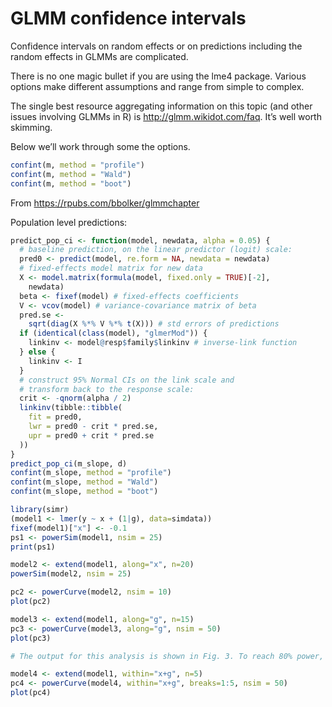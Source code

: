 # GLMM confidence intervals

Confidence intervals on random effects or on predictions including the random effects in GLMMs are complicated. 

There is no one magic bullet if you are using the lme4 package. Various options make different assumptions and range from simple to complex. 

The single best resource aggregating information on this topic (and other issues involving GLMMs in R) is <http://glmm.wikidot.com/faq>. It's well worth skimming. 

Below we'll work through some the options. 

```r
confint(m, method = "profile")
confint(m, method = "Wald")
confint(m, method = "boot")
```

From <https://rpubs.com/bbolker/glmmchapter>

Population level predictions:

```r
predict_pop_ci <- function(model, newdata, alpha = 0.05) {
  # baseline prediction, on the linear predictor (logit) scale:
  pred0 <- predict(model, re.form = NA, newdata = newdata)
  # fixed-effects model matrix for new data
  X <- model.matrix(formula(model, fixed.only = TRUE)[-2],
    newdata)
  beta <- fixef(model) # fixed-effects coefficients
  V <- vcov(model) # variance-covariance matrix of beta
  pred.se <-
    sqrt(diag(X %*% V %*% t(X))) # std errors of predictions
  if (identical(class(model), "glmerMod")) {
    linkinv <- model@resp$family$linkinv # inverse-link function
  } else {
    linkinv <- I
  }
  # construct 95% Normal CIs on the link scale and
  # transform back to the response scale:
  crit <- -qnorm(alpha / 2)
  linkinv(tibble::tibble(
    fit = pred0,
    lwr = pred0 - crit * pred.se,
    upr = pred0 + crit * pred.se
  ))
}
predict_pop_ci(m_slope, d)
confint(m_slope, method = "profile")
confint(m_slope, method = "Wald")
confint(m_slope, method = "boot")
```

```r
library(simr)
(model1 <- lmer(y ~ x + (1|g), data=simdata))
fixef(model1)["x"] <- -0.1
ps1 <- powerSim(model1, nsim = 25)
print(ps1)

model2 <- extend(model1, along="x", n=20)
powerSim(model2, nsim = 25)

pc2 <- powerCurve(model2, nsim = 10)
plot(pc2)

model3 <- extend(model1, along="g", n=15) 
pc3 <- powerCurve(model3, along="g", nsim = 50) 
plot(pc3)

# The output for this analysis is shown in Fig. 3. To reach 80% power, we would need at least 11 sites.

model4 <- extend(model1, within="x+g", n=5)
pc4 <- powerCurve(model4, within="x+g", breaks=1:5, nsim = 50)
plot(pc4)

```
